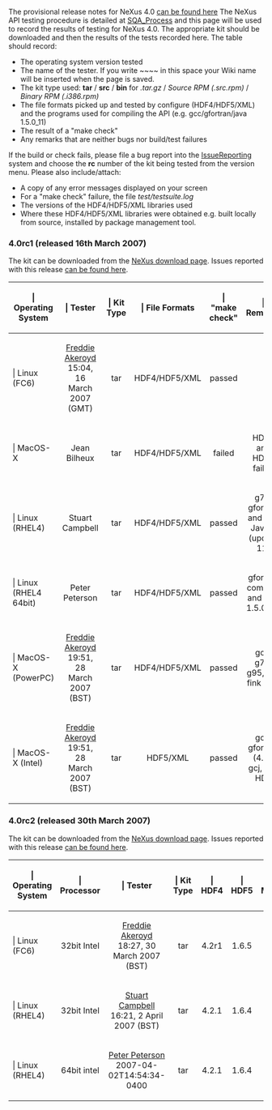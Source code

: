 The provisional release notes for NeXus 4.0 [[Nexus 4 Release Notes|can be found here]]
The NeXus API testing procedure is detailed at [[SQA_Process]] and this page will be used to record the results of testing for NeXus 4.0. The appropriate kit should be downloaded and then the results of the tests recorded here. The table should record:
* The operating system version tested
* The name of the tester. If you write <nowiki>~~~~</nowiki> in this space your Wiki name will be inserted when the page is saved.
* The kit type used: '''tar''' / '''src''' / '''bin'''   for   ''.tar.gz''  /  ''Source RPM (.src.rpm)''  /  ''Binary RPM (.i386.rpm)''
* The file formats picked up and tested by configure (HDF4/HDF5/XML) and the programs used for compiling the API (e.g. gcc/gfortran/java 1.5.0_11)
* The result of a "make check"
* Any remarks that are neither bugs nor build/test failures 

If the build or check fails, please file a bug report into the [[IssueReporting]] system and choose the '''rc''' number of the kit being tested from the version menu. Please also include/attach:
* A copy of any error messages displayed on your screen
* For a "make check" failure, the file ''test/testsuite.log''
* The versions of the HDF4/HDF5/XML libraries used
* Where these HDF4/HDF5/XML libraries were obtained e.g. built locally from source, installed by <whatever> package management tool. 

=== 4.0rc1 (released 16th March 2007) ===

The kit can be downloaded from the [http://download.nexusformat.org/kits NeXus download page]. Issues reported with this release [http://trac.nexusformat.org/code/query?status=new&status=assigned&status=reopened&status=closed&version=4.0rc1&order=priority can be found here].

{| {{Tablestyle}}
|-
! {{Headcellstyle}} | Operating System
! {{Headcellstyle}} | Tester
! {{Headcellstyle}} | Kit Type
! {{Headcellstyle}} | File Formats
! {{Headcellstyle}} | "make check"
! {{Headcellstyle}} | Remarks
|-
! {{Headcellstyle}} | Linux (FC6)
| align="center" | [[User:Freddie Akeroyd|Freddie Akeroyd]] 15:04, 16 March 2007 (GMT)
| align="center" | tar
| align="center" | HDF4/HDF5/XML 
| align="center" | passed
| align="center" | &nbsp;
|-
! {{Headcellstyle}} | MacOS-X 
| align="center" | Jean Bilheux 
| align="center" | tar 
| align="center" | HDF4/HDF5/XML
| align="center" | failed
| align="center" | HDF4 and HDF5 failed
|-
! {{Headcellstyle}} | Linux (RHEL4) 
| align="center" | Stuart Campbell
| align="center" | tar 
| align="center" | HDF4/HDF5/XML
| align="center" | passed
| align="center" | g77, gfortran and Sun Java 5 (update 11)
|-
! {{Headcellstyle}} | Linux (RHEL4 64bit)
| align="center" | Peter Peterson
| align="center" | tar 
| align="center" | HDF4/HDF5/XML
| align="center" | passed
| align="center" | gfortran compiler and java 1.5.0_11
|-
! {{Headcellstyle}} | MacOS-X (PowerPC) 
| align="center" | [[User:Freddie Akeroyd|Freddie Akeroyd]] 19:51, 28 March 2007 (BST)
| align="center" | tar 
| align="center" | HDF4/HDF5/XML
| align="center" | passed
| align="center" | gcc, g77, g95, gcj, fink HDF
|-
! {{Headcellstyle}} | MacOS-X (Intel)
| align="center" | [[User:Freddie Akeroyd|Freddie Akeroyd]] 19:51, 28 March 2007 (BST)
| align="center" | tar 
| align="center" | HDF5/XML
| align="center" | passed
| align="center" | gcc, gfortran (4.2), gcj, fink HDF
|}

=== 4.0rc2 (released 30th March 2007) ===

The kit can be downloaded from the [http://download.nexusformat.org/kits NeXus download page]. Issues reported with this release [http://trac.nexusformat.org/code/query?status=new&status=assigned&status=reopened&status=closed&version=4.0rc2&order=priority can be found here].

{| {{Tablestyle}}
|-
! {{Headcellstyle}} | Operating System
! {{Headcellstyle}} | Processor
! {{Headcellstyle}} | Tester
! {{Headcellstyle}} | Kit Type
! {{Headcellstyle}} | HDF4
! {{Headcellstyle}} | HDF5
! {{Headcellstyle}} | MXML
! {{Headcellstyle}} | "make check"
! {{Headcellstyle}} | Remarks
|-
! {{Headcellstyle}} | Linux (FC6)
| align="center" | 32bit Intel
| align="center" | [[User:Freddie Akeroyd|Freddie Akeroyd]] 18:27, 30 March 2007 (BST)
| align="center" | tar
| align="center" | 4.2r1
| align="center" | 1.6.5
| align="center" | 2.2.2
| align="center" | passed
| align="center" | gcc/g95/gcj/python
|-
! {{Headcellstyle}} | Linux (RHEL4)
| align="center" | 32bit Intel
| align="center" | [[User:Stuart Campbell|Stuart Campbell]] 16:21, 2 April 2007 (BST)
| align="center" | tar
| align="center" | 4.2.1 
| align="center" | 1.6.4
| align="center" | 2.2.2
| align="center" | passed
| align="center" | gcc/gfortran/java 1.5.0_11
|-
! {{Headcellstyle}} | Linux (RHEL4)
| align="center" | 64bit intel
| align="center" | [[User:Peter Peterson|Peter Peterson]] 2007-04-02T14:54:34-0400
| align="center" | tar
| align="center" | 4.2.1 
| align="center" | 1.6.4
| align="center" | 2.2.2
| align="center" | passed
| align="center" | gcc/gfortran/java 1.5.0_11/python
|}